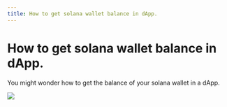 ```yaml
---
title: How to get solana wallet balance in dApp. 
---
```

# How to get solana wallet balance in dApp.

You might wonder how to get the balance of your solana wallet in a dApp. 


<Image src="https://i.imgur.com/u6wORM1.jpeg" />
